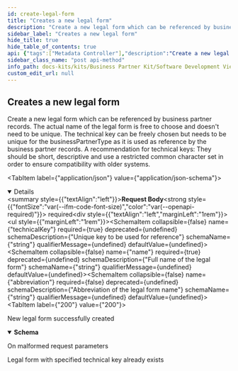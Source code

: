 ```yaml
---
id: create-legal-form
title: "Creates a new legal form"
description: "Create a new legal form which can be referenced by business partner records. The actual name of the legal form is free to choose and doesn't need to be unique. The technical key can be freely chosen but needs to be unique for the businessPartnerType as it is used as reference by the business partner records. A recommendation for technical keys: They should be short, descriptive and use a restricted common character set in order to ensure compatibility with older systems."
sidebar_label: "Creates a new legal form"
hide_title: true
hide_table_of_contents: true
api: {"tags":["Metadata Controller"],"description":"Create a new legal form which can be referenced by business partner records. The actual name of the legal form is free to choose and doesn't need to be unique. The technical key can be freely chosen but needs to be unique for the businessPartnerType as it is used as reference by the business partner records. A recommendation for technical keys: They should be short, descriptive and use a restricted common character set in order to ensure compatibility with older systems.","operationId":"createLegalForm","requestBody":{"content":{"application/json":{"schema":{"required":["name","technicalKey"],"type":"object","properties":{"technicalKey":{"type":"string","description":"Unique key to be used for reference"},"name":{"type":"string","description":"Full name of the legal form"},"abbreviation":{"type":"string","description":"Abbreviation of the legal form name"}},"description":"New legal form record to be referenced by business partners"}}},"required":true},"responses":{"200":{"description":"New legal form successfully created","content":{"application/json":{"schema":{"required":["name","technicalKey"],"type":"object","properties":{"technicalKey":{"type":"string","description":"The technical identifier of the legal form according to ISO 20275."},"name":{"type":"string","description":"The name of legal form according to ISO 20275."},"abbreviation":{"type":"string","description":"The abbreviated name of the legal form, such as AG for German Aktiengesellschaft."}},"description":"A legal form is a mandatory corporate legal framework by which companies can conduct business, charitable or other permissible activities."}}}},"400":{"description":"On malformed request parameters"},"409":{"description":"Legal form with specified technical key already exists"}},"method":"post","path":"/v6/legal-forms","servers":[{"url":"http://localhost:8080","description":"Generated server url"}],"jsonRequestBodyExample":{"technicalKey":"string","name":"string","abbreviation":"string"},"info":{"title":"Business Partner Data Management Pool","description":"Service that manages and shares business partner data with other CatenaX services","version":"6.0.0"},"postman":{"name":"Creates a new legal form","description":{"content":"Create a new legal form which can be referenced by business partner records. The actual name of the legal form is free to choose and doesn't need to be unique. The technical key can be freely chosen but needs to be unique for the businessPartnerType as it is used as reference by the business partner records. A recommendation for technical keys: They should be short, descriptive and use a restricted common character set in order to ensure compatibility with older systems.","type":"text/plain"},"url":{"path":["v6","legal-forms"],"host":["{{baseUrl}}"],"query":[],"variable":[]},"header":[{"key":"Content-Type","value":"application/json"},{"key":"Accept","value":"application/json"}],"method":"POST","body":{"mode":"raw","raw":"\"\"","options":{"raw":{"language":"json"}}}}}
sidebar_class_name: "post api-method"
info_path: docs-kits/kits/Business Partner Kit/Software Development View/Pool Api/business-partner-data-management-pool
custom_edit_url: null
---
```



## Creates a new legal form



Create a new legal form which can be referenced by business partner records. The actual name of the legal form is free to choose and doesn't need to be unique. The technical key can be freely chosen but needs to be unique for the businessPartnerType as it is used as reference by the business partner records. A recommendation for technical keys: They should be short, descriptive and use a restricted common character set in order to ensure compatibility with older systems.

<MimeTabs><TabItem label={"application/json"} value={"application/json-schema"}><details style={{}} data-collapsed={false} open={true}><summary style={{"textAlign":"left"}}><strong>Request Body</strong><strong style={{"fontSize":"var(--ifm-code-font-size)","color":"var(--openapi-required)"}}> required</strong></summary><div style={{"textAlign":"left","marginLeft":"1rem"}}></div><ul style={{"marginLeft":"1rem"}}><SchemaItem collapsible={false} name={"technicalKey"} required={true} deprecated={undefined} schemaDescription={"Unique key to be used for reference"} schemaName={"string"} qualifierMessage={undefined} defaultValue={undefined}></SchemaItem><SchemaItem collapsible={false} name={"name"} required={true} deprecated={undefined} schemaDescription={"Full name of the legal form"} schemaName={"string"} qualifierMessage={undefined} defaultValue={undefined}></SchemaItem><SchemaItem collapsible={false} name={"abbreviation"} required={false} deprecated={undefined} schemaDescription={"Abbreviation of the legal form name"} schemaName={"string"} qualifierMessage={undefined} defaultValue={undefined}></SchemaItem></ul></details></TabItem></MimeTabs><div><ApiTabs><TabItem label={"200"} value={"200"}><div>

New legal form successfully created

</div><div><MimeTabs schemaType={"response"}><TabItem label={"application/json"} value={"application/json"}><SchemaTabs><TabItem label={"Schema"} value={"Schema"}><details style={{}} data-collapsed={false} open={true}><summary style={{"textAlign":"left"}}><strong>Schema</strong></summary><div style={{"textAlign":"left","marginLeft":"1rem"}}></div><ul style={{"marginLeft":"1rem"}}><SchemaItem collapsible={false} name={"technicalKey"} required={false} deprecated={undefined} schemaDescription={"The technical identifier of the legal form according to ISO 20275."} schemaName={"string"} qualifierMessage={undefined} defaultValue={undefined}></SchemaItem><SchemaItem collapsible={false} name={"name"} required={false} deprecated={undefined} schemaDescription={"The name of legal form according to ISO 20275."} schemaName={"string"} qualifierMessage={undefined} defaultValue={undefined}></SchemaItem><SchemaItem collapsible={false} name={"abbreviation"} required={false} deprecated={undefined} schemaDescription={"The abbreviated name of the legal form, such as AG for German Aktiengesellschaft."} schemaName={"string"} qualifierMessage={undefined} defaultValue={undefined}></SchemaItem></ul></details></TabItem><TabItem label={"Example (from schema)"} value={"Example (from schema)"}><ResponseSamples responseExample={"{\n  \"technicalKey\": \"string\",\n  \"name\": \"string\",\n  \"abbreviation\": \"string\"\n}"} language={"json"}></ResponseSamples></TabItem></SchemaTabs></TabItem></MimeTabs></div></TabItem><TabItem label={"400"} value={"400"}><div>

On malformed request parameters

</div><div></div></TabItem><TabItem label={"409"} value={"409"}><div>

Legal form with specified technical key already exists

</div><div></div></TabItem></ApiTabs></div>
      